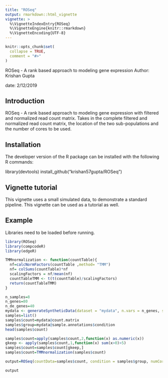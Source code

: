 ```yaml
---
title: "ROSeq"
output: rmarkdown::html_vignette
vignette: >
  %\VignetteIndexEntry{ROSeq}
  %\VignetteEngine{knitr::rmarkdown}
  %\VignetteEncoding{UTF-8}
---
```


```r
knitr::opts_chunk$set(
  collapse = TRUE,
  comment = "#>"
)
```

ROSeq - A rank based approach to modeling gene expression
Author: Krishan Gupta

date: 2/12/2019

## Introduction

ROSeq - A rank based approach to modeling gene expression with filtered and normalized read count matrix. Takes in the complete filtered and normalized read count matrix, the location of the two sub-populations and the number of cores to be used.

## Installation

The developer version of the R package can be installed with the following R commands:

library(devtools)
install_github("krishan57gupta/ROSeq")

## Vignette tutorial

This vignette uses a small simulated data, to demonstrate a standard pipeline. This vignette can be used as a tutorial as well.

## Example

Libraries need to be loaded before running.


```r
library(ROSeq)
library(compcodeR)
library(edgeR)
```

```r
TMMnormalization <- function(countTable){
  nf=calcNormFactors(countTable ,method= "TMM")
  nf= colSums(countTable)*nf
  scalingFactors = nf/mean(nf)
  countTableTMM <- t(t(countTable)/scalingFactors)
  return(countTableTMM)
}
```

```r
n_samples=8
n_genes=80
n_de_genes=40
mydata <- generateSyntheticData(dataset = "mydata", n.vars = n_genes, samples.per.cond = n_samples, n.diffexp = n_de_genes)
samples=list()
samples$count=mydata@count.matrix
samples$group=mydata@sample.annotations$condition
head(samples$count)
```

```r
samples$count=apply(samples$count,2,function(x) as.numeric(x))
gkeep <- apply(samples$count,1,function(x) sum(x>0)>5)
samples$count=samples$count[gkeep,]
samples$count=TMMnormalization(samples$count)
```

```r
output=ROSeq(countData=samples$count, condition = samples$group, numCores=1)
```

```r
output
```
